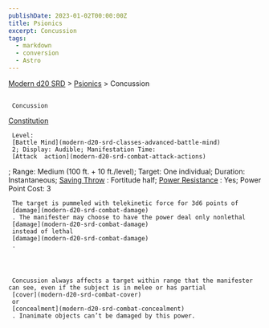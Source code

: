 ```yaml
---
publishDate: 2023-01-02T00:00:00Z
title: Psionics
excerpt: Concussion
tags:
  - markdown
  - conversion
  - Astro
---
```


[Modern d20 SRD](/#modernD20) > [Psionics](modern-d20-srd-psionics-index) > Concussion

##

     Concussion

[Constitution](modern-d20-srd-basics-ability-scores)

     Level:
     [Battle Mind](modern-d20-srd-classes-advanced-battle-mind)
     2; Display: Audible; Manifestation Time:
     [Attack  action](modern-d20-srd-combat-attack-actions)
; Range: Medium (100 ft. + 10 ft./level); Target: One individual; Duration: Instantaneous;
[Saving Throw](modern-d20-srd-basics-saving-throws)
: Fortitude half;
[Power Resistance](modern-d20-srd-special-abilities-power-resistance)
: Yes; Power Point Cost: 3

     The target is pummeled with telekinetic force for 3d6 points of
     [damage](modern-d20-srd-combat-damage)
     . The manifester may choose to have the power deal only nonlethal
     [damage](modern-d20-srd-combat-damage)
     instead of lethal
     [damage](modern-d20-srd-combat-damage)
     .




     Concussion always affects a target within range that the manifester can see, even if the subject is in melee or has partial
     [cover](modern-d20-srd-combat-cover)
     or
     [concealment](modern-d20-srd-combat-concealment)
     . Inanimate objects can’t be damaged by this power.
